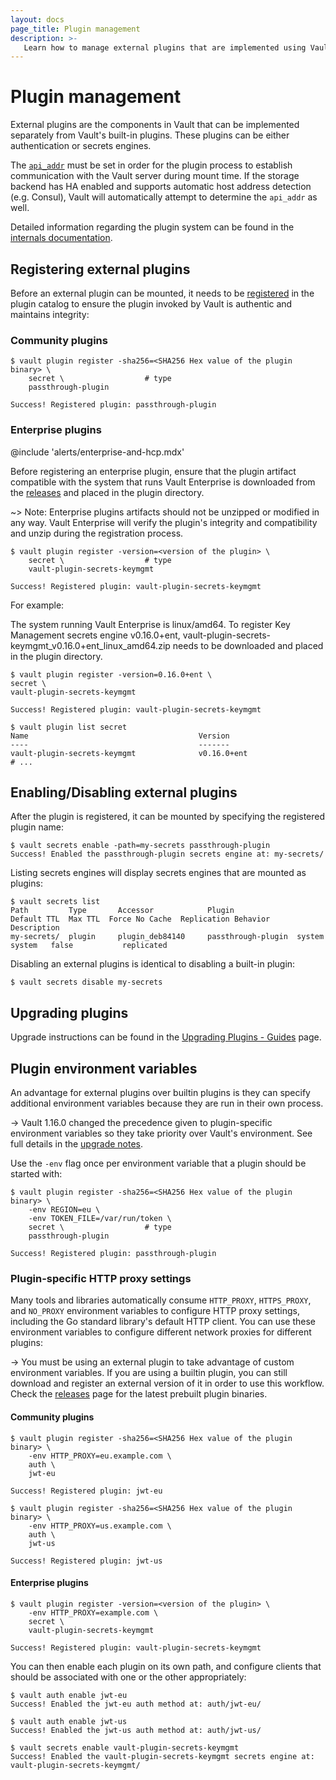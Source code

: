 ```yaml
---
layout: docs
page_title: Plugin management
description: >-
   Learn how to manage external plugins that are implemented using Vault's plugin system.
---
```



# Plugin management

External plugins are the components in Vault that can be implemented separately
from Vault's built-in plugins. These plugins can be either authentication or
secrets engines.

The [`api_addr`][api_addr] must be set in order for the plugin process to
establish communication with the Vault server during mount time. If the storage
backend has HA enabled and supports automatic host address detection (e.g.
Consul), Vault will automatically attempt to determine the `api_addr` as well.

Detailed information regarding the plugin system can be found in the
[internals documentation](/vault/docs/plugins).

## Registering external plugins

Before an external plugin can be mounted, it needs to be
[registered](/vault/docs/plugins/plugin-architecture#plugin-registration) in the
plugin catalog to ensure the plugin invoked by Vault is authentic and maintains
integrity:

### Community plugins

```shell-session
$ vault plugin register -sha256=<SHA256 Hex value of the plugin binary> \
    secret \                  # type
    passthrough-plugin

Success! Registered plugin: passthrough-plugin
```

### Enterprise plugins

@include 'alerts/enterprise-and-hcp.mdx'

Before registering an enterprise plugin, ensure that the plugin artifact
compatible with the system that runs Vault Enterprise is downloaded from
the [releases](https://releases.hashicorp.com/) and placed in the plugin
directory.

~> Note: Enterprise plugins artifacts should not be unzipped or modified
in any way. Vault Enterprise will verify the plugin's integrity
and compatibility and unzip during the registration process.

```shell-session
$ vault plugin register -version=<version of the plugin> \
    secret \                  # type
    vault-plugin-secrets-keymgmt

Success! Registered plugin: vault-plugin-secrets-keymgmt
```

For example:

The system running Vault Enterprise is linux/amd64. To register Key Management
secrets engine v0.16.0+ent, vault-plugin-secrets-keymgmt_v0.16.0+ent_linux_amd64.zip
needs to be downloaded and placed in the plugin directory.

<CodeBlockConfig hideClipboard>

  ```shell-session
  $ vault plugin register -version=0.16.0+ent \
  secret \
  vault-plugin-secrets-keymgmt

  Success! Registered plugin: vault-plugin-secrets-keymgmt

  $ vault plugin list secret
  Name                                      Version
  ----                                      -------
  vault-plugin-secrets-keymgmt              v0.16.0+ent
  # ...
  ```

</CodeBlockConfig>

## Enabling/Disabling external plugins

After the plugin is registered, it can be mounted by specifying the registered
plugin name:

```shell-session
$ vault secrets enable -path=my-secrets passthrough-plugin
Success! Enabled the passthrough-plugin secrets engine at: my-secrets/
```

Listing secrets engines will display secrets engines that are mounted as
plugins:

```shell-session
$ vault secrets list
Path         Type       Accessor            Plugin              Default TTL  Max TTL  Force No Cache  Replication Behavior  Description
my-secrets/  plugin     plugin_deb84140     passthrough-plugin  system       system   false           replicated
```

Disabling an external plugins is identical to disabling a built-in plugin:

```shell-session
$ vault secrets disable my-secrets
```

## Upgrading plugins

Upgrade instructions can be found in the [Upgrading Plugins - Guides][upgrading_plugins]
page.

[api_addr]: /vault/docs/configuration#api_addr
[upgrading_plugins]: /vault/docs/upgrading/plugins

## Plugin environment variables

An advantage for external plugins over builtin plugins is they can specify
additional environment variables because they are run in their own process.

-> Vault 1.16.0 changed the precedence given to plugin-specific environment
variables so they take priority over Vault's environment. See full details in
the [upgrade notes](/vault/docs/upgrading/upgrade-to-1.16.x).

Use the `-env` flag once per environment variable that a plugin should be
started with:

```shell-session
$ vault plugin register -sha256=<SHA256 Hex value of the plugin binary> \
    -env REGION=eu \
    -env TOKEN_FILE=/var/run/token \
    secret \                  # type
    passthrough-plugin

Success! Registered plugin: passthrough-plugin
```

### Plugin-specific HTTP proxy settings

Many tools and libraries automatically consume `HTTP_PROXY`, `HTTPS_PROXY`, and
`NO_PROXY` environment variables to configure HTTP proxy settings, including the
Go standard library's default HTTP client. You can use these environment
variables to configure different network proxies for different plugins:

-> You must be using an external plugin to take advantage of custom environment
variables. If you are using a builtin plugin, you can still download and register
an external version of it in order to use this workflow. Check the
[releases](https://releases.hashicorp.com/) page for the latest prebuilt plugin
binaries.

#### Community plugins
```shell-session
$ vault plugin register -sha256=<SHA256 Hex value of the plugin binary> \
    -env HTTP_PROXY=eu.example.com \
    auth \
    jwt-eu

Success! Registered plugin: jwt-eu

$ vault plugin register -sha256=<SHA256 Hex value of the plugin binary> \
    -env HTTP_PROXY=us.example.com \
    auth \
    jwt-us

Success! Registered plugin: jwt-us
```

#### Enterprise plugins
```shell-session
$ vault plugin register -version=<version of the plugin> \
    -env HTTP_PROXY=example.com \
    secret \
    vault-plugin-secrets-keymgmt

Success! Registered plugin: vault-plugin-secrets-keymgmt
```

You can then enable each plugin on its own path, and configure clients that
should be associated with one or the other appropriately:

```shell-session
$ vault auth enable jwt-eu
Success! Enabled the jwt-eu auth method at: auth/jwt-eu/

$ vault auth enable jwt-us
Success! Enabled the jwt-us auth method at: auth/jwt-us/

$ vault secrets enable vault-plugin-secrets-keymgmt
Success! Enabled the vault-plugin-secrets-keymgmt secrets engine at: vault-plugin-secrets-keymgmt/
```

